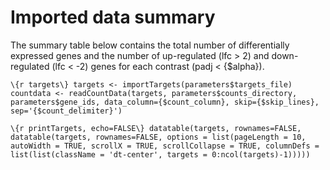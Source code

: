 # Imported data summary

The summary table below contains the total number of differentially expressed genes and the number of up-regulated (lfc > 2) and down-regulated (lfc < -2) genes for each contrast (padj < {$alpha}).

```\{r targets\}
targets <- importTargets(parameters$targets_file)
countdata <- readCountData(targets, parameters$counts_directory, parameters$gene_ids, data_column={$count_column}, skip={$skip_lines}, sep='{$count_delimiter}')
```

```\{r printTargets, echo=FALSE\}
datatable(targets, rownames=FALSE, datatable(targets, rownames=FALSE, options = list(pageLength = 10, autoWidth = TRUE, scrollX = TRUE, scrollCollapse = TRUE, columnDefs = list(list(className = 'dt-center', targets = 0:ncol(targets)-1)))))
```
